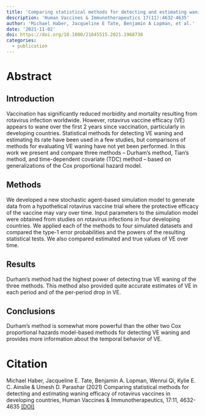 ```yaml
---
title: 'Comparing statistical methods for detecting and estimating waning efficacy of rotavirus vaccines in developing countries'
description: 'Human Vaccines & Immunotherapeutics 17(11):4632-4635'
author: 'Michael Haber, Jacqueline E Tate, Benjamin A Lopman, et al.'
date: '2021-11-02'
doi: https://doi.org/10.1080/21645515.2021.1968738
categories: 
  - publication
---
```


# Abstract

## **Introduction**

Vaccination has significantly reduced morbidity and mortality resulting from rotavirus infection worldwide. However, rotavirus vaccine efficacy (VE) appears to wane over the first 2 years since vaccination, particularly in developing countries. Statistical methods for detecting VE waning and estimating its rate have been used in a few studies, but comparisons of methods for evaluating VE waning have not yet been performed. In this work we present and compare three methods -- Durham's method, Tian's method, and time-dependent covariate (TDC) method -- based on generalizations of the Cox proportional hazard model.

## **Methods**

We developed a new stochastic agent-based simulation model to generate data from a hypothetical rotavirus vaccine trial where the protective efficacy of the vaccine may vary over time. Input parameters to the simulation model were obtained from studies on rotavirus infections in four developing countries. We applied each of the methods to four simulated datasets and compared the type-1 error probabilities and the powers of the resulting statistical tests. We also compared estimated and true values of VE over time.

## **Results**

Durham's method had the highest power of detecting true VE waning of the three methods. This method also provided quite accurate estimates of VE in each period and of the per-period drop in VE.

## **Conclusions**

Durham's method is somewhat more powerful than the other two Cox proportional hazards model-based methods for detecting VE waning and provides more information about the temporal behavior of VE.

# Citation

Michael Haber, Jacqueline E. Tate, Benjamin A. Lopman, Wenrui Qi, Kylie E. C. Ainslie & Umesh D. Parashar (2021) Comparing statistical methods for detecting and estimating waning efficacy of rotavirus vaccines in developing countries, Human Vaccines & Immunotherapeutics, 17:11, 4632-4635 [\[DOI\]](https://doi.org/10.1080/21645515.2021.1968738)
